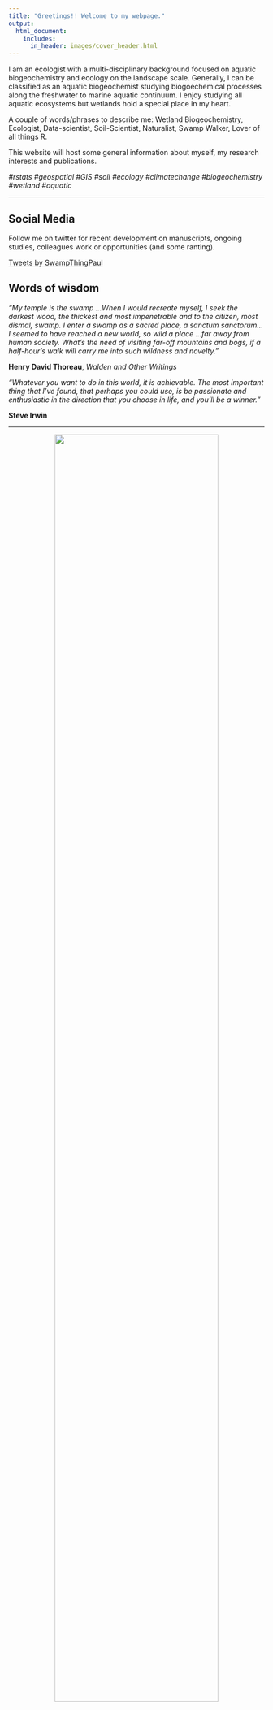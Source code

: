 ```yaml
---
title: "Greetings!! Welcome to my webpage."
output:
  html_document:
    includes:
      in_header: images/cover_header.html
---
```


I am an ecologist with a multi-disciplinary background focused on aquatic biogeochemistry and ecology on the landscape scale. Generally, I can be classified as an aquatic biogeochemist studying biogoechemical processes along the freshwater to marine aquatic continuum. I enjoy studying all aquatic ecosystems but wetlands hold a special place in my heart.  

A couple of words/phrases to describe me: Wetland Biogeochemistry, Ecologist, Data-scientist, Soil-Scientist, Naturalist, Swamp Walker, Lover of all things R.

This website will host some general information about myself, my research interests and publications.

_#rstats_ _#geospatial_ _#GIS_ _#soil_ _#ecology_ _#climatechange_ _#biogeochemistry_ _#wetland_ _#aquatic_

****

<div class = "row">
<div class = "col-md-6">
## Social Media

Follow me on twitter for recent development on manuscripts, ongoing studies, colleagues work or opportunities (and some ranting). 

<a class="twitter-timeline" 
href="https://twitter.com/SwampThingPaul?ref_src=twsrc%5Etfw"
data-width="500" 
data-height="300"
data-tweet-limit="1" >
Tweets by SwampThingPaul
</a> <script async src="https://platform.twitter.com/widgets.js" charset="utf-8"></script>
</div>

<div class = "col-md-6">
## Words of wisdom

_“My temple is the swamp …When I would recreate myself, I seek the darkest wood, the thickest and most impenetrable and to the citizen, most dismal, swamp. I enter a swamp as a sacred place, a sanctum sanctorum… I seemed to have reached a new world, so wild a place …far away from human society. What’s the need of visiting far-off mountains and bogs, if a half-hour’s walk will carry me into such wildness and novelty.”_

__Henry David Thoreau__, _Walden and Other Writings_


_“Whatever you want to do in this world, it is achievable. The most important thing that I’ve found, that perhaps you could use, is be passionate and enthusiastic in the direction that you choose in life, and you’ll be a winner.”_

__Steve Irwin__
</div>


****

<center><div><img src="images/wca3b_marsh.jpg" width="80%" align="center"></div></center>


****

Webpage devloped using [rmarkdown website template](https://github.com/privefl/rmarkdown-website-template) developed by [privefl](https://github.com/privefl)